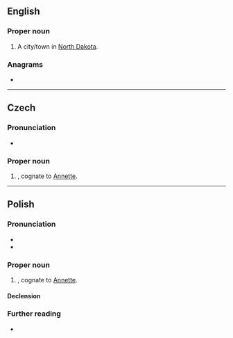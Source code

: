 ==English==

===Proper noun===
{{en-proper noun}}

# A city/town in [[North Dakota]].

{{topics|en|North Dakota, USA}}

===Anagrams===
* {{anagrams|en|a=aaent|Aetna|Antae|antae}}

----

==Czech==
{{wikipedia|lang=cs}}

===Pronunciation===
* {{cs-IPA}}

===Proper noun===
{{cs-proper noun|g=m}}

# {{given name|female|lang=cs}}, cognate to [[Annette]].

----

==Polish==

===Pronunciation===
* {{pl-IPA}}
* {{audio|Pl-Aneta.ogg|Audio|lang=pl}}

===Proper noun===
{{pl-proper noun|g=f}}

# {{given name|female|lang=pl}}, cognate to [[Annette]].

====Declension====
{{pl-decl-noun-f|Ane|t}}

===Further reading===
* {{R:PWN}}